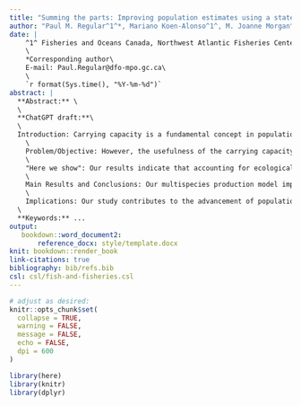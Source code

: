 ```yaml
---
title: "Summing the parts: Improving population estimates using a state-space multispecies production model"
author: "Paul M. Regular^1^*, Mariano Koen-Alonso^1^, M. Joanne Morgan^1^, Pierre Pepin^1^, Rick M. Rideout^1^"
date: | 
    ^1^ Fisheries and Oceans Canada, Northwest Atlantic Fisheries Center, 80 East White Hills, St. John's, Newfoundland and Labrador, A1C 5X1, Canada\
    \
    *Corresponding author\
    E-mail: Paul.Regular@dfo-mpo.gc.ca\
    \
    `r format(Sys.time(), "%Y-%m-%d")` 
abstract: |
  **Abstract:** \
  \
  **ChatGPT draft:**\
  \
  Introduction: Carrying capacity is a fundamental concept in population ecology, yet standard models tend to ignore species interactions and do not account for variable environments. Our study proposes an extension of the single-species production model to include inter- and intra-specific competition within ecosystem production units.\
    \
    Problem/Objective: However, the usefulness of the carrying capacity concept has been called into question in changing environments. We aim to apply the extended model to commercially important demersal fish species off the east coast of Canada to investigate the effects of competition on ecosystem production units.\
    \
    "Here we show": Our results indicate that accounting for ecological interactions increases the accuracy of biomass estimates for species within a community, as well as estimates of the carrying capacity of the ecosystem production unit. Additionally, we find that the dominant species in the demersal fish community may be influenced by observation errors and year effects.\
    \
    Main Results and Conclusions: Our multispecies production model improves upon standard single-species models by accounting for ecological interactions, yielding more accurate biomass estimates and carrying capacity estimates for ecosystem production units. However, the carrying capacity concept may need to be revised in the face of changing environmental conditions. The dominance of redfish in the demersal fish community may be an artifact of observation errors and year effects, highlighting the need for more accurate survey methods.\
    \
    Implications: Our study contributes to the advancement of population ecology and fisheries management by providing a more comprehensive understanding of the dynamics of ecosystem production units. This improved understanding may guide more sustainable fishing practices and inform policy decisions for the management of marine resources.\
  \
  **Keywords:** ...
output: 
   bookdown::word_document2:
       reference_docx: style/template.docx
knit: bookdown::render_book
link-citations: true
bibliography: bib/refs.bib
csl: csl/fish-and-fisheries.csl
---
```


```r
# adjust as desired:
knitr::opts_chunk$set(
  collapse = TRUE,
  warning = FALSE,
  message = FALSE,
  echo = FALSE,
  dpi = 600
)
```


```r
library(here)
library(knitr)
library(dplyr)
```

